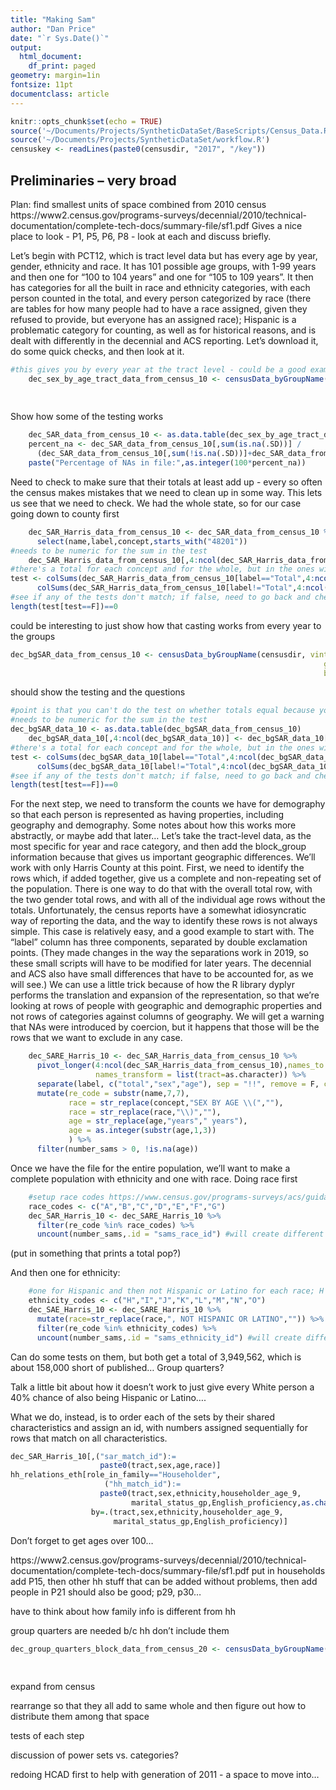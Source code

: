```yaml
---
title: "Making Sam"
author: "Dan Price"
date: "`r Sys.Date()`"
output:
  html_document:
    df_print: paged
geometry: margin=1in
fontsize: 11pt
documentclass: article
---
```


```r
knitr::opts_chunk$set(echo = TRUE)
source('~/Documents/Projects/SyntheticDataSet/BaseScripts/Census_Data.R')
source('~/Documents/Projects/SyntheticDataSet/workflow.R')
censuskey <- readLines(paste0(censusdir, "2017", "/key"))
```
## Preliminaries -- very broad

Plan: find smallest units of space combined from 2010 census
https://www2.census.gov/programs-surveys/decennial/2010/technical-documentation/complete-tech-docs/summary-file/sf1.pdf
Gives a nice place to look - P1, P5, P6, P8 - look at each and discuss briefly.

Let's begin with PCT12, which is tract level data but has every age by year, gender, ethnicity and race. It has 101 possible age groups, with 1-99 years and then one for "100 to 104 years" and one for "105 to 109 years". It then has categories for all the built in race and ethnicity categories, with each person counted in the total, and every person categorized by race (there are tables for how many people had to have a race assigned, given they refused to provide, but everyone has an assigned race); Hispanic is a problematic category for counting, as well as for historical reasons, and is dealt with differently in the decennial and ACS reporting. Let's download it, do some quick checks, and then look at it.  

```r
#this gives you by every year at the tract level - could be a good example for adding together - PCTs never go below tract level
    dec_sex_by_age_tract_data_from_census_10 <- censusData_byGroupName(censusdir, vintage="2010", state, censuskey, 
                                                                              groupname = "PCT12",county_num = "201",
                                                                              block="tract",api_type="dec/sf1",path_suff="est.csv")

```
Show how some of the testing works
```r
    dec_SAR_data_from_census_10 <- as.data.table(dec_sex_by_age_tract_data_from_census_10)
    percent_na <- dec_SAR_data_from_census_10[,sum(is.na(.SD))] / 
      (dec_SAR_data_from_census_10[,sum(!is.na(.SD))]+dec_SAR_data_from_census_10[,sum(is.na(.SD))])
    paste("Percentage of NAs in file:",as.integer(100*percent_na))
```

Need to check to make sure that their totals at least add up - every so often the census makes mistakes that we need to clean up in some way. This lets us see that we need to check. We had the whole state, so for our case going down to county first
```r
    dec_SAR_Harris_data_from_census_10 <- dec_SAR_data_from_census_10 %>%
      select(name,label,concept,starts_with("48201"))
#needs to be numeric for the sum in the test
    dec_SAR_Harris_data_from_census_10[,4:ncol(dec_SAR_Harris_data_from_census_10)] <- dec_SAR_Harris_data_from_census_10[,lapply(.SD[,4:ncol(dec_SAR_Harris_data_from_census_10)], as.numeric)]
#there's a total for each concept and for the whole, but in the ones without a total, there are also total female and male.
test <- colSums(dec_SAR_Harris_data_from_census_10[label=="Total",4:ncol(dec_SAR_Harris_data_from_census_10)])*2 ==
      colSums(dec_SAR_Harris_data_from_census_10[label!="Total",4:ncol(dec_SAR_Harris_data_from_census_10)])
#see if any of the tests don't match; if false, need to go back and check on what happened
length(test[test==F])==0
```



could be interesting to just show how that casting works from every year to the groups
```r
dec_bgSAR_data_from_census_10 <- censusData_byGroupName(censusdir, vintage="2010", state, censuskey, 
                                                                      groupname = "P12",county_num = "201",
                                                                      block="block_group",api_type="dec/sf1",path_suff="est.csv")
```

should show the testing and the questions
```r
#point is that you can't do the test on whether totals equal because you have to remove White Alone not Hispanic or Latino and Hispanic or Latino
#needs to be numeric for the sum in the test
dec_bgSAR_data_10 <- as.data.table(dec_bgSAR_data_from_census_10)
    dec_bgSAR_data_10[,4:ncol(dec_bgSAR_data_10)] <- dec_bgSAR_data_10[,lapply(.SD[,4:ncol(dec_bgSAR_data_10)], as.numeric)]
#there's a total for each concept and for the whole, but in the ones without a total, there are also total female and male.
test <- colSums(dec_bgSAR_data_10[label=="Total",4:ncol(dec_bgSAR_data_10)])*2 ==
      colSums(dec_bgSAR_data_10[label!="Total",4:ncol(dec_bgSAR_data_10)])
#see if any of the tests don't match; if false, need to go back and check on what happened
length(test[test==F])==0
```

For the next step, we need to transform the counts we have for demography so that each person is represented as having properties, including geography and demography. Some notes about how this works more abstractly, or maybe add that later...
Let's take the tract-level data, as the most specific for year and race category, and then add the block_group information because that gives us important geographic differences. We'll work with only Harris County at this point.
First, we need to identify the rows which, if added together, give us a complete and non-repeating set of the population. There is one way to do that with the overall total row, with the two gender total rows, and with all of the individual age rows without the totals. Unfortunately, the census reports have a somewhat idiosyncratic way of reporting the data, and the way to identify these rows is not always simple. This case is relatively easy, and a good example to start with. The "label" column has three components, separated by double exclamation points. (They made changes in the way the separations work in 2019, so these small scripts will have to be modified for later years. The decennial and ACS also have small differences that have to be accounted for, as we will see.)
We can use a little trick because of how the R library dyplyr performs the translation and expansion of the representation, so that we're looking at rows of people with geographic and demographic properties and not rows of categories against columns of geography. We will get a warning that NAs were introduced by coercion, but it happens that those will be the rows that we want to exclude in any case.

```r
    dec_SARE_Harris_10 <- dec_SAR_Harris_data_from_census_10 %>%
      pivot_longer(4:ncol(dec_SAR_Harris_data_from_census_10),names_to = "tract", values_to = "number_sams",
                   names_transform = list(tract=as.character)) %>%
      separate(label, c("total","sex","age"), sep = "!!", remove = F, convert = FALSE) %>%
      mutate(re_code = substr(name,7,7),
             race = str_replace(concept,"SEX BY AGE \\(",""),
             race = str_replace(race,"\\)",""),
             age = str_replace(age,"years"," years"),
             age = as.integer(substr(age,1,3))
             ) %>%
      filter(number_sams > 0, !is.na(age))
```

Once we have the file for the entire population, we'll want to make a complete population with ethnicity and one with race.
Doing race first

```r
    #setup race codes https://www.census.gov/programs-surveys/acs/guidance/which-data-tool/table-ids-explained.html
    race_codes <- c("A","B","C","D","E","F","G")
    dec_SAR_Harris_10 <- dec_SARE_Harris_10 %>%
      filter(re_code %in% race_codes) %>%
      uncount(number_sams,.id = "sams_race_id") #will create different id later
```
(put in something that prints a total pop?)

And then one for ethnicity:

```r
    #one for Hispanic and then not Hispanic or Latino for each race; H and I do not match race codes in ACS
    ethnicity_codes <- c("H","I","J","K","L","M","N","O") 
    dec_SAE_Harris_10 <- dec_SARE_Harris_10 %>%
      mutate(race=str_replace(race,", NOT HISPANIC OR LATINO","")) %>%
      filter(re_code %in% ethnicity_codes) %>%
      uncount(number_sams,.id = "sams_ethnicity_id") #will create different id later
```
Can do some tests on them, but both get a total of 3,949,562, which is about 158,000 short of published...
Group quarters?

Talk a little bit about how it doesn't work to just give every White person a 40% chance of also being Hispanic or Latino....

What we do, instead, is to order each of the sets by their shared characteristics and assign an id, with numbers assigned sequentially for rows that match on all characteristics. 

```r
dec_SAR_Harris_10[,("sar_match_id"):=
                    paste0(tract,sex,age,race)]
hh_relations_eth[role_in_family=="Householder",
                     ("hh_match_id"):=
                    paste0(tract,sex,ethnicity,householder_age_9,
                           marital_status_gp,English_proficiency,as.character(1000000+seq.int(1:.N))),
                  by=.(tract,sex,ethnicity,householder_age_9,
                       marital_status_gp,English_proficiency)]

```

Don't forget to get ages over 100...


https://www2.census.gov/programs-surveys/decennial/2010/technical-documentation/complete-tech-docs/summary-file/sf1.pdf
put in households
add P15, then other hh stuff that can be added without problems, then add people in
P21 should also be good; p29, p30...

have to think about how family info is different from hh

group quarters are needed b/c hh don't include them
```r
dec_group_quarters_block_data_from_census_20 <- censusData_byGroupName(censusdir, vintage="2020", state, censuskey, 
                                                                       groupname = "P5",county_num = "201",
                                                                       block="block_group",api_type="dec/pl",path_suff="est.csv")
```



expand from census

rearrange so that they all add to same whole and then figure out how to distribute them among that space

tests of each step

discussion of power sets vs. categories? 

redoing HCAD first to help with generation of 2011 - a space to move into...


